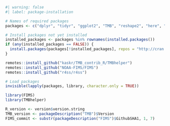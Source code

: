 ```r
#| warning: false
#| label: package-installation

# Names of required packages
packages <- c("dplyr", "tidyr", "ggplot2", "TMB", "reshape2", "here", "remotes", "lubridate")

# Install packages not yet installed
installed_packages <- packages %in% rownames(installed.packages())
if (any(installed_packages == FALSE)) {
  install.packages(packages[!installed_packages], repos = "http://cran.us.r-project.org")
}

remotes::install_github("kaskr/TMB_contrib_R/TMBhelper")
remotes::install_github("NOAA-FIMS/FIMS")
remotes::install_github("r4ss/r4ss")

# Load packages
invisible(lapply(packages, library, character.only = TRUE))

library(FIMS)
library(TMBhelper)

R_version <- version$version.string
TMB_version <- packageDescription("TMB")$Version
FIMS_commit <- substr(packageDescription("FIMS")$GithubSHA1, 1, 7)
```
